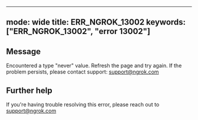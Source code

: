 
---
mode: wide
title: ERR_NGROK_13002
keywords: ["ERR_NGROK_13002", "error 13002"]
---

## Message
Encountered a type "never" value. Refresh the page and try again. If the problem persists, please contact support: support@ngrok.com




## Further help
If you're having trouble resolving this error, please reach out to [support@ngrok.com](mailto:support@ngrok.com?subject=Help%20with%20ERR_NGROK_13002)

